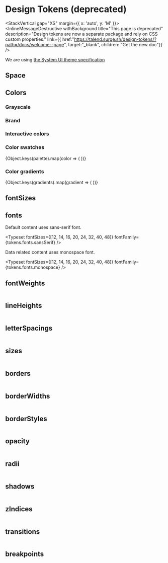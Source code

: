 
<Meta title="[Deprecated] Design Tokens/Design Tokens" />

# Design Tokens (deprecated)

<StackVertical gap="XS" margin={{ x: 'auto', y: 'M' }}>
	<InlineMessageDestructive
		withBackground
		title="This page is deprecated"
		description="Design tokens are now a separate package and rely on CSS custom properties."
		link={{
            href:"https://talend.surge.sh/design-tokens/?path=/docs/welcome--page",
            target:"_blank",
            children: "Get the new doc"}}
	/>
</StackVertical>

We are using <a href="https://system-ui.com/theme/" target="_blank">the System UI theme specification</a>

## Space

<Table data={tokens.space} />

## Colors

### Grayscale

<ColorSwatches title="tokens.colors.gray" subtitle="All grays" color="gray" colors={colors} />

### Brand

<ColorPalette>
	<ColorItem title="tokens.colors" subtitle="Brand colors" colors={brand} />
</ColorPalette>

### Interactive colors

<ColorPalette>
	<ColorItem
		title="tokens.colors.lochmara"
		subtitle="Clickable color"
		colors={{ lochmara: colors.lochmara[500] }}
	/>
</ColorPalette>

<ColorPalette>
	<ColorItem
		title="tokens.colors.moodyPurple"
		subtitle="Focus color"
		colors={{ moodyPurple: colors.moodyPurple[500] }}
	/>
</ColorPalette>

### Color swatches

<div>
	{Object.keys(palette).map(color => (
		<ColorSwatches key={color} title={`tokens.colors.${color}`} color={color} colors={swatches} />
	))}
</div>

### Color gradients

<ColorPalette>
	{Object.keys(gradients).map(gradient => (
		<ColorItem
			key={gradient}
			title={`tokens.colors.${gradient}`}
			colors={{ [gradient]: gradients[gradient].backgroundImage }}
		/>
	))}
</ColorPalette>

## fontSizes

<Typeset fontSizes={Object.values(tokens.fontSizes)} />

## fonts

Default content uses sans-serif font.

<Typeset fontSizes={[12, 14, 16, 20, 24, 32, 40, 48]} fontFamily={tokens.fonts.sansSerif} />

Data related content uses monospace font.

<Typeset fontSizes={[12, 14, 16, 20, 24, 32, 40, 48]} fontFamily={tokens.fonts.monospace} />

## fontWeights

<Table data={tokens.fontWeights} />

## lineHeights

<Table data={tokens.lineHeights} />

## letterSpacings

<Table data={tokens.letterSpacings} />

## sizes

<Table data={tokens.sizes} />

## borders

<Table data={tokens.borders} />

## borderWidths

<Table data={tokens.borderWidths} />

## borderStyles

<Table data={tokens.borderStyles} />

## opacity

<Table data={tokens.opacity} />

## radii

<Table data={tokens.radii} />

## shadows

<Table data={tokens.shadows} />

## zIndices

<Table data={tokens.zIndices} />

## transitions

<Table data={tokens.transitions} />

## breakpoints

<Table data={tokens.breakpoints} />
